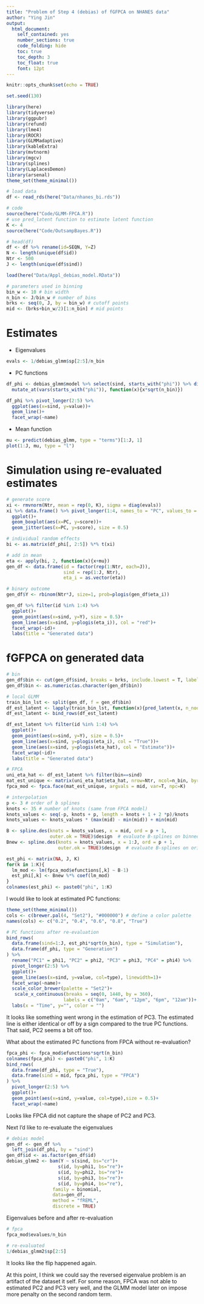 ```yaml
---
title: "Problem of Step 4 (debias) of fGFPCA on NHANES data"
author: "Ying Jin"
output: 
  html_document:
    self_contained: yes
    number_sections: true
    code_folding: hide
    toc: true
    toc_depth: 3
    toc_float: true
    font: 12pt
---
```


```r
knitr::opts_chunk$set(echo = TRUE)

set.seed(130)

library(here)
library(tidyverse)
library(ggpubr)
library(refund)
library(lme4)
library(ROCR)
library(GLMMadaptive)
library(kableExtra)
library(mvtnorm)
library(mgcv)
library(splines)
library(LaplacesDemon)
library(arsenal)
theme_set(theme_minimal())
```


```r
# load data
df <- read_rds(here("Data/nhanes_bi.rds"))

# code
source(here("Code/GLMM-FPCA.R")) 
# use pred_latent function to estimate latent function 
K <- 4
source(here("Code/OutsampBayes.R"))
```



```r
# head(df)
df <- df %>% rename(id=SEQN, Y=Z)
N <- length(unique(df$id))
Ntr <- 500
J <- length(unique(df$sind))

load(here("Data/Appl_debias_model.RData"))

# parameters used in binning
bin_w <- 10 # bin width
n_bin <- J/bin_w # number of bins
brks <- seq(0, J, by = bin_w) # cutoff points
mid <- (brks+bin_w/2)[1:n_bin] # mid points
```


# Estimates

- Eigenvalues

```r
evals <- 1/debias_glmm$sp[2:5]/n_bin
```

- PC functions

```r
df_phi <- debias_glmm$model %>% select(sind, starts_with("phi")) %>% distinct(.) %>%
  mutate_at(vars(starts_with("phi")), function(x){x*sqrt(n_bin)}) 

df_phi %>% pivot_longer(2:5) %>%
  ggplot(aes(x=sind, y=value))+
  geom_line()+
  facet_wrap(~name)
```

- Mean function

```r
mu <- predict(debias_glmm, type = "terms")[1:J, 1]
plot(1:J, mu, type = "l")
```

# Simulation using re-evaluated estimates

```r
# generate score
xi <- rmvnorm(Ntr, mean = rep(0, K), sigma = diag(evals))
xi %>% data.frame() %>% pivot_longer(1:4, names_to = "PC", values_to = "score") %>%
  ggplot()+
  geom_boxplot(aes(x=PC, y=score))+
  geom_jitter(aes(x=PC, y=score), size = 0.5)

# individual random effects
bi <- as.matrix(df_phi[, 2:5]) %*% t(xi)

# add in mean 
eta <- apply(bi, 2, function(x){x+mu})
gen_df <- data.frame(id = factor(rep(1:Ntr, each=J)),
                     sind = rep(1:J, Ntr), 
                     eta_i = as.vector(eta))

# binary outcome
gen_df$Y <- rbinom(Ntr*J, size=1, prob=plogis(gen_df$eta_i))

gen_df %>% filter(id %in% 1:4) %>%
  ggplot()+
  geom_point(aes(x=sind, y=Y), size = 0.5)+
  geom_line(aes(x=sind, y=plogis(eta_i)), col = "red")+
  facet_wrap(~id)+
  labs(title = "Generated data")
```

# fGFPCA on generated data 

```r
# bin 
gen_df$bin <- cut(gen_df$sind, breaks = brks, include.lowest = T, labels = mid)
gen_df$bin <- as.numeric(as.character(gen_df$bin))

# local GLMM
train_bin_lst <- split(gen_df, f = gen_df$bin)
df_est_latent <- lapply(train_bin_lst, function(x){pred_latent(x, n_node = 0)}) 
df_est_latent <- bind_rows(df_est_latent) 

df_est_latent %>% filter(id %in% 1:4) %>%
  ggplot()+
  geom_point(aes(x=sind, y=Y), size = 0.5)+
  geom_line(aes(x=sind, y=plogis(eta_i), col = "True"))+
  geom_line(aes(x=sind, y=plogis(eta_hat), col = "Estimate"))+
  facet_wrap(~id)+
  labs(title = "Generated data")
```


```r
# FPCA
uni_eta_hat <- df_est_latent %>% filter(bin==sind)
mat_est_unique <- matrix(uni_eta_hat$eta_hat, nrow=Ntr, ncol=n_bin, byrow = F) 
fpca_mod <- fpca.face(mat_est_unique, argvals = mid, var=T, npc=K)
```


```r
# interpolation
p <- 3 # order of b splines 
knots <- 35 # number of knots (same from FPCA model)
knots_values <- seq(-p, knots + p, length = knots + 1 + 2 *p)/knots
knots_values <- knots_values * (max(mid) - min(mid)) + min(mid)

B <- spline.des(knots = knots_values, x = mid, ord = p + 1,
                outer.ok = TRUE)$design  # evaluate B-splines on binned grid
Bnew <- spline.des(knots = knots_values, x = 1:J, ord = p + 1,
                   outer.ok = TRUE)$design  # evaluate B-splines on original grid

est_phi <- matrix(NA, J, K) 
for(k in 1:K){
  lm_mod <- lm(fpca_mod$efunctions[,k] ~ B-1)
  est_phi[,k] <- Bnew %*% coef(lm_mod)
} 
colnames(est_phi) <- paste0("phi", 1:K)
```


I would like to look at estimated PC functions:

```r
theme_set(theme_minimal())
cols <- c(brewer.pal(4, "Set2"), "#000000") # define a color palette 
names(cols) <- c("0.2", "0.4", "0.6", "0.8", "True")

# PC functions after re-evaluation
bind_rows(
  data.frame(sind=1:J, est_phi*sqrt(n_bin), type = "Simulation"),
  data.frame(df_phi, type = "Generation")
) %>%
  rename("PC1" = phi1, "PC2" = phi2, "PC3" = phi3, "PC4" = phi4) %>%
  pivot_longer(2:5) %>%
  ggplot()+
  geom_line(aes(x=sind, y=value, col=type), linewidth=1)+
  facet_wrap(~name)+
  scale_color_brewer(palette = "Set2")+
   scale_x_continuous(breaks = seq(0, 1440, by = 360),
                     labels = c("0am", "6am", "12pm", "6pm", "12am"))+
  labs(x = "Time", y="", color = "")
```

It looks like something went wrong in the estimation of PC3. The estimated line is either identical or off by a sign compared to the true PC functions. That said, PC2 seems a bit off too. 

What about the estimated PC functions from FPCA without re-evaluation? 

```r
fpca_phi <- fpca_mod$efunctions*sqrt(n_bin)
colnames(fpca_phi) <- paste0("phi", 1:K)
bind_rows(
  data.frame(df_phi, type = "True"),
  data.frame(sind = mid, fpca_phi, type = "FPCA")
) %>%
  pivot_longer(2:5) %>%
  ggplot()+
  geom_point(aes(x=sind, y=value, col=type),size = 0.5)+
  facet_wrap(~name)
```

Looks like FPCA did not capture the shape of PC2 and PC3. 


Next I'd like to re-evaluate the eigenvalues

```r
# debias model
gen_df <- gen_df %>% 
  left_join(df_phi, by = "sind")
gen_df$id <- as.factor(gen_df$id)
debias_glmm2 <- bam(Y ~ s(sind, bs="cr")+
                   s(id, by=phi1, bs="re")+
                   s(id, by=phi2, bs="re")+
                   s(id, by=phi3, bs="re")+
                   s(id, by=phi4, bs="re"),
                 family = binomial,
                 data=gen_df,
                 method = "fREML",
                 discrete = TRUE)
```

Eigenvalues before and after re-evaluation

```r
# fpca
fpca_mod$evalues/n_bin

# re-evaluated
1/debias_glmm2$sp[2:5]
```

It looks like the flip happened again. 

At this point, I think we could say the reversed eigenvalue problem is an artifact of the dataset it self. For some reason, FPCA was not able to estimated PC2 and PC3 very well, and the GLMM model later on impose more penalty on the second random term.  